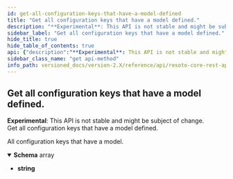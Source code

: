 ```yaml
---
id: get-all-configuration-keys-that-have-a-model-defined
title: "Get all configuration keys that have a model defined."
description: "**Experimental**: This API is not stable and might be subject of change.<br/>"
sidebar_label: "Get all configuration keys that have a model defined."
hide_title: true
hide_table_of_contents: true
api: {"description":"**Experimental**: This API is not stable and might be subject of change.<br/>\nGet all configuration keys that have a model defined.\n","tags":["config_validation"],"responses":{"200":{"description":"All configuration keys that have a model.","content":{"application/json":{"schema":{"type":"array","items":{"type":"string"}}}}}},"method":"get","path":"/configs/validation","servers":[{"url":"https://localhost:8900"}],"info":{"title":"Resoto Core REST API","version":"V1"},"postman":{"name":"Get all configuration keys that have a model defined.","description":{"content":"**Experimental**: This API is not stable and might be subject of change.<br/>\nGet all configuration keys that have a model defined.\n","type":"text/plain"},"url":{"path":["configs","validation"],"host":["{{baseUrl}}"],"query":[],"variable":[]},"header":[{"key":"Accept","value":"application/json"}],"method":"GET"}}
sidebar_class_name: "get api-method"
info_path: versioned_docs/version-2.X/reference/api/resoto-core-rest-api
---
```



## Get all configuration keys that have a model defined.

**Experimental**: This API is not stable and might be subject of change.<br/> Get all configuration keys that have a model defined.

<div><ApiTabs><TabItem label={"200"} value={"200"}><div>

All configuration keys that have a model.

</div><div><MimeTabs schemaType={"response"}><TabItem label={"application/json"} value={"application/json"}><SchemaTabs><TabItem label={"Schema"} value={"Schema"}><details style={{}} data-collapsed={false} open={true}><summary style={{"textAlign":"left"}}><strong>Schema</strong><span style={{"opacity":"0.6"}}> array</span></summary><div style={{"textAlign":"left","marginLeft":"1rem"}}></div><ul style={{"marginLeft":"1rem"}}><li><div><strong>string</strong></div></li></ul></details></TabItem><TabItem label={"Example (from schema)"} value={"Example (from schema)"}><ResponseSamples responseExample={"[\n  \"string\"\n]"} language={"json"}></ResponseSamples></TabItem></SchemaTabs></TabItem></MimeTabs></div></TabItem></ApiTabs></div>

